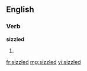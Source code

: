 ==English==
===Verb===
'''sizzled'''
# {{past of|[[sizzle]]}}

[[fr:sizzled]]
[[mg:sizzled]]
[[vi:sizzled]]